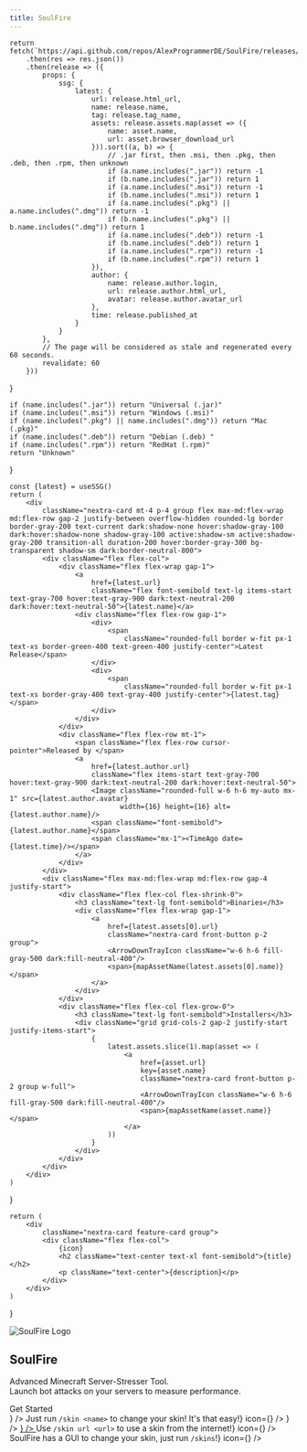 ```yaml
---
title: SoulFire
---
```








    return fetch(`https://api.github.com/repos/AlexProgrammerDE/SoulFire/releases/latest`)
        .then(res => res.json())
        .then(release => ({
            props: {
                ssg: {
                    latest: {
                        url: release.html_url,
                        name: release.name,
                        tag: release.tag_name,
                        assets: release.assets.map(asset => ({
                            name: asset.name,
                            url: asset.browser_download_url
                        })).sort((a, b) => {
                            // .jar first, then .msi, then .pkg, then .deb, then .rpm, then unknown
                            if (a.name.includes(".jar")) return -1
                            if (b.name.includes(".jar")) return 1
                            if (a.name.includes(".msi")) return -1
                            if (b.name.includes(".msi")) return 1
                            if (a.name.includes(".pkg") || a.name.includes(".dmg")) return -1
                            if (b.name.includes(".pkg") || b.name.includes(".dmg")) return 1
                            if (a.name.includes(".deb")) return -1
                            if (b.name.includes(".deb")) return 1
                            if (a.name.includes(".rpm")) return -1
                            if (b.name.includes(".rpm")) return 1
                        }),
                        author: {
                            name: release.author.login,
                            url: release.author.html_url,
                            avatar: release.author.avatar_url
                        },
                        time: release.published_at
                    }
                }
            },
            // The page will be considered as stale and regenerated every 60 seconds.
            revalidate: 60
        }))
}

    if (name.includes(".jar")) return "Universal (.jar)"
    if (name.includes(".msi")) return "Windows (.msi)"
    if (name.includes(".pkg") || name.includes(".dmg")) return "Mac (.pkg)"
    if (name.includes(".deb")) return "Debian (.deb) "
    if (name.includes(".rpm")) return "RedHat (.rpm)"
    return "Unknown"
}

    const {latest} = useSSG()
    return (
        <div
            className="nextra-card mt-4 p-4 group flex max-md:flex-wrap md:flex-row gap-2 justify-between overflow-hidden rounded-lg border border-gray-200 text-current dark:shadow-none hover:shadow-gray-100 dark:hover:shadow-none shadow-gray-100 active:shadow-sm active:shadow-gray-200 transition-all duration-200 hover:border-gray-300 bg-transparent shadow-sm dark:border-neutral-800">
            <div className="flex flex-col">
                <div className="flex flex-wrap gap-1">
                    <a
                        href={latest.url}
                        className="flex font-semibold text-lg items-start text-gray-700 hover:text-gray-900 dark:text-neutral-200 dark:hover:text-neutral-50">{latest.name}</a>
                    <div className="flex flex-row gap-1">
                        <div>
                            <span
                                className="rounded-full border w-fit px-1 text-xs border-green-400 text-green-400 justify-center">Latest Release</span>
                        </div>
                        <div>
                            <span
                                className="rounded-full border w-fit px-1 text-xs border-gray-400 text-gray-400 justify-center">{latest.tag}</span>
                        </div>
                    </div>
                </div>
                <div className="flex flex-row mt-1">
                    <span className="flex flex-row cursor-pointer">Released by </span>
                    <a
                        href={latest.author.url}
                        className="flex items-start text-gray-700 hover:text-gray-900 dark:text-neutral-200 dark:hover:text-neutral-50">
                        <Image className="rounded-full w-6 h-6 my-auto mx-1" src={latest.author.avatar}
                               width={16} height={16} alt={latest.author.name}/>
                        <span className="font-semibold">{latest.author.name}</span>
                        <span className="mx-1"><TimeAgo date={latest.time}/></span>
                    </a>
                </div>
            </div>
            <div className="flex max-md:flex-wrap md:flex-row gap-4 justify-start">
                <div className="flex flex-col flex-shrink-0">
                    <h3 className="text-lg font-semibold">Binaries</h3>
                    <div className="flex flex-wrap gap-1">
                        <a
                            href={latest.assets[0].url}
                            className="nextra-card front-button p-2 group">
                            <ArrowDownTrayIcon className="w-6 h-6 fill-gray-500 dark:fill-neutral-400"/>
                            <span>{mapAssetName(latest.assets[0].name)}</span>
                        </a>
                    </div>
                </div>
                <div className="flex flex-col flex-grow-0">
                    <h3 className="text-lg font-semibold">Installers</h3>
                    <div className="grid grid-cols-2 gap-2 justify-start justify-items-start">
                        {
                            latest.assets.slice(1).map(asset => (
                                <a
                                    href={asset.url}
                                    key={asset.name}
                                    className="nextra-card front-button p-2 group w-full">
                                    <ArrowDownTrayIcon className="w-6 h-6 fill-gray-500 dark:fill-neutral-400"/>
                                    <span>{mapAssetName(asset.name)}</span>
                                </a>
                            ))
                        }
                    </div>
                </div>
            </div>
        </div>
    )
}

    return (
        <div
            className="nextra-card feature-card group">
            <div className="flex flex-col">
                {icon}
                <h2 className="text-center text-xl font-semibold">{title}</h2>
                <p className="text-center">{description}</p>
            </div>
        </div>
    )
}

<article
    className="w-full overflow-x-hidden break-words nextra-content flex min-h-[calc(100vh-var(--nextra-navbar-height))] min-w-0 justify-center pb-8 pr-[calc(env(safe-area-inset-right)-1.5rem)]">
    <main className="w-full min-w-0 max-w-6xl px-6 pt-4 md:px-12">
        <div className="mx-auto container">
            <LatestRelease/>
            <div className="p-4 flex flex-col">
                <div className="mt-8 md:mt-16 flex flex-col md:flex-row mx-auto gap-2">
                    <Image src="/logo.png" width={128} height={128} className="w-24 md:w-16 h-24 md:h-16 mx-auto"
                           alt="SoulFire Logo"/>
                    <h1 className="my-auto text-center text-5xl font-bold">
                        SoulFire
                    </h1>
                </div>
                <p className="text-center mt-2 text-lg">Advanced Minecraft Server-Stresser Tool.<br/>Launch bot attacks
                    on your servers to measure performance.</p>
                <Link href="/docs/installation"
                      className="nextra-card front-button mt-6 p-2 group">
                    <span>Get Started</span>
                    <ChevronDoubleRightIcon className="w-6 h-6 m-auto fill-gray-500 dark:fill-neutral-400"/>
                </Link>
                <div className="grid grid-cols-1 sm:grid-cols-2 md:grid-cols-3 gap-4 mt-8 md:mt-16">
                    <Link
                        href="/docs/installation"
                    >
                        <FeatureCard
                            title="Easy to use"
                            description="SoulFire is easy to use, just install it and you're ready to go!"
                            icon={<RocketLaunchIcon className="w-6 h-6 mx-auto my-2"/>}
                        />
                    </Link>
                    <FeatureCard
                        title="Change your skin"
                        description={<span>Just run <code className="highlight-code">/skin &lt;name&gt;</code> to change your skin! It's that easy!</span>}
                        icon={<BoltIcon className="w-6 h-6 mx-auto my-2"/>}
                    />
                    <FeatureCard
                        title="Restore your skins"
                        description="SoulFire can restore your skins on offline mode servers!"
                        icon={<CloudArrowDownIcon
                            className="w-6 h-6 mx-auto my-2"/>}
                    />
                    <a href={process.env.NEXT_PUBLIC_GITHUB_LINK}>
                        <FeatureCard
                            title="Open Source"
                            description="SoulFire is open source, you can contribute to it on GitHub!"
                            icon={<svg xmlns="http://www.w3.org/2000/svg" height="32.666666666666664" width="32"
                                       viewBox="0 0 98 96" className="w-6 h-6 mx-auto my-2">
                                <path fillRule="evenodd" clipRule="evenodd"
                                      d="M48.854 0C21.839 0 0 22 0 49.217c0 21.756 13.993 40.172 33.405 46.69 2.427.49 3.316-1.059 3.316-2.362 0-1.141-.08-5.052-.08-9.127-13.59 2.934-16.42-5.867-16.42-5.867-2.184-5.704-5.42-7.17-5.42-7.17-4.448-3.015.324-3.015.324-3.015 4.934.326 7.523 5.052 7.523 5.052 4.367 7.496 11.404 5.378 14.235 4.074.404-3.178 1.699-5.378 3.074-6.6-10.839-1.141-22.243-5.378-22.243-24.283 0-5.378 1.94-9.778 5.014-13.2-.485-1.222-2.184-6.275.486-13.038 0 0 4.125-1.304 13.426 5.052a46.97 46.97 0 0 1 12.214-1.63c4.125 0 8.33.571 12.213 1.63 9.302-6.356 13.427-5.052 13.427-5.052 2.67 6.763.97 11.816.485 13.038 3.155 3.422 5.015 7.822 5.015 13.2 0 18.905-11.404 23.06-22.324 24.283 1.78 1.548 3.316 4.481 3.316 9.126 0 6.6-.08 11.897-.08 13.526 0 1.304.89 2.853 3.316 2.364 19.412-6.52 33.405-24.935 33.405-46.691C97.707 22 75.788 0 48.854 0z"
                                      fill="currentColor"></path>
                            </svg>}
                        />
                    </a>
                    <FeatureCard
                        title="Use your own skin"
                        description={<span>Use <code className="highlight-code">/skin url &lt;url&gt;</code> to use a skin from the internet!</span>}
                        icon={<PhotoIcon className="w-6 h-6 mx-auto my-2"/>}
                    />
                    <FeatureCard
                        title="Use our GUI"
                        description={<span>SoulFire has a GUI to change your skin, just run <code
                            className="highlight-code">/skins</code>!</span>}
                        icon={<Squares2X2Icon className="w-6 h-6 mx-auto my-2"/>}
                    />
                </div>
            </div>
        </div>
    </main>
</article>
